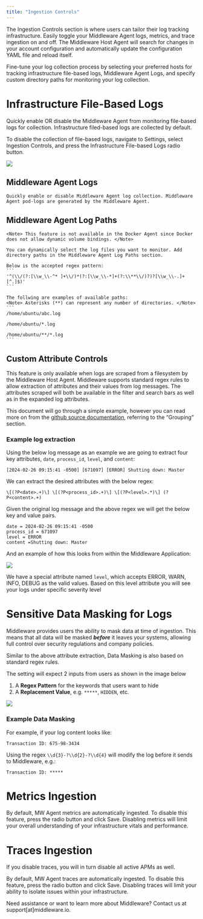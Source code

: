 ```yaml
---
title: "Ingestion Controls"
---
```


The Ingestion Controls section is where users can tailor their log tracking infrastructure. Easily toggle your Middleware Agent logs, metrics, and trace ingestion on and off. The Middleware Host Agent will search for changes in your account configuration and automatically update the configuration YAML file and reload itself.

Fine-tune your log collection process by selecting your preferred hosts for tracking infrastructure file-based logs, Middleware Agent Logs, and specify custom directory paths for monitoring your log collection.

# Infrastructure File-Based Logs
Quickly enable OR disable the Middleware Agent from monitoring file-based logs for collection. Infrastructure filed-based logs are collected by default.

To disable the collection of file-based logs, navigate to Settings, select Ingestion Controls, and press the Infrastructure File-based Logs radio button.

![](https://lh7-us.googleusercontent.com/Ijh11Aj-uSIx8AmzhKxld7bjoIk7HOc8-x4f14BWazsqh04YbeKTQS8h0tR_xSOwXuJFzQy8aQHqZnzlt_b5QrCjOJ_nbVfiPGh7SotHsqepq_SrVrhT3_CsWXeyoS5IcAH73xWEDLlM62dJbQAFDvc)


## Middleware Agent Logs
    Quickly enable or disable Middleware Agent log collection. Middleware Agent pod-logs are generated by the Middleware Agent.

## Middleware Agent Log Paths
    
    <Note> This feature is not available in the Docker Agent since Docker does not allow dynamic volume bindings. </Note>
    
    You can dynamically select the log files you want to monitor. Add directory paths in the Middleware Agent Log Paths section.  

    Below is the accepted regex pattern:
    ```
    '^(\\/(?:[\\w_\\-^* ]+\\/)*(?:[\\w_\\-*]+(?:\\**\\/)?)?[\\w_\\-.]+[^.]$)'
    ```

    The follwing are examples of available paths:
    <Note> Asterisks (**) can represent any number of directories. </Note>
    ```
    /home/ubuntu/abc.log

    /home/ubuntu/*.log

    /home/ubuntu/**/*.log 
    ```

## Custom Attribute Controls

<Note>This feature is only available when logs are scraped from a filesystem by the Middleware Host Agent. </Note>
Middleware supports standard regex rules to allow extraction of attributes and their values from log messages. The attributes scraped will both be available in the filter and search bars as well as in the expanded log attributes.

This document will go through a simple example, however you can read more on from the [github source documentation](https://github.com/google/re2/wiki/Syntax), referring to the “Grouping” section. 

### Example log extraction
Using the below log message as an example we are going to extract four key attributes, `date`, `process_id`, `level`, and `content`:

`[2024-02-26 09:15:41 -0500] [671097] [ERROR] Shutting down: Master`

We can extract the desired attributes with the below regex:

`\[(?P<date>.+)\] \[(?P<process_id>.+)\] \[(?P<level>.*)\] (?P<content>.+)`

Given the original log message and the above regex we will get the below key and value pairs.
```
date = 2024-02-26 09:15:41 -0500
process_id = 671097
level = ERROR
content =Shutting down: Master
```



And an example of how this looks from within the Middleware Application:

<img src="/images/settings/custom-attribute-control.png" />


<Note>We have a special attribute named `level`, which accepts ERROR, WARN, INFO, DEBUG as the valid values. Based on this level attribute you will see your logs under specific severity level </Note>

# Sensitive Data Masking for Logs

Middleware provides users the ability to mask data at time of ingestion. This means that all data will be masked **_before_** it leaves your systems, allowing full control over security regulations and company policies.

Similar to the above attribute extraction, Data Masking is also based on standard regex rules.

The setting will expect 2 inputs from users as shown in the image below
1. A **Regex Pattern** for the keywords that users want to hide
2. A **Replacement Value**, e.g. `*****`, `HIDDEN`, etc.

<img src="/images/settings/masking.png" />

### Example Data Masking

For example, if your log content looks like: 

`Transaction ID: 675-98-3434`

Using the regex `\\d{3}-?\\d{2}-?\\d{4}` will modify the log before it sends to Middleware, e.g.: 

`Transaction ID: *****` 

# Metrics Ingestion

By default, MW Agent metrics are automatically ingested. To disable this feature, press the radio button and click Save. Disabling metrics will limit your overall understanding of your infrastructure vitals and performance.

# Traces Ingestion

<Warning> If you disable traces, you will in turn disable all active APMs as well. </Warning>

By default, MW Agent traces are automatically ingested. To disable this feature, press the radio button and click Save. Disabling traces will limit your ability to isolate issues within your infrastructure.

<Note> Need assistance or want to learn more about Middleware? Contact us at support[at]middleware.io. </Note>